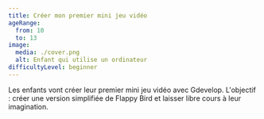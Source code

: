 ```yaml
---
title: Créer mon premier mini jeu vidéo
ageRange: 
  from: 10
  to: 13
image: 
  media: ./cover.png
  alt: Enfant qui utilise un ordinateur
difficultyLevel: beginner
---
```

Les enfants vont créer leur premier mini jeu vidéo avec Gdevelop. 
L'objectif : créer une version simplifiée de Flappy Bird et laisser libre cours à leur imagination.